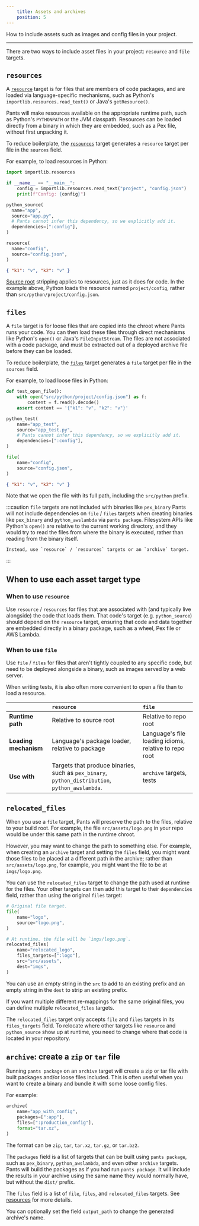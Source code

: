 ```yaml
---
    title: Assets and archives
    position: 5
---
```


How to include assets such as images and config files in your project.

---

There are two ways to include asset files in your project: `resource` and `file` targets.

## `resources`

A [`resource`](../../reference/targets/resource.mdx) target is for files that are members of code packages, and are loaded via language-specific mechanisms, such as Python's `importlib.resources.read_text()` or Java's `getResource()`.

Pants will make resources available on the appropriate runtime path, such as Python's `PYTHONPATH` or the JVM classpath. Resources can be loaded directly from a binary in which they are embedded, such as a Pex file, without first unpacking it.

To reduce boilerplate, the [`resources`](../../reference/targets/resources.mdx) target generates a `resource` target per file in the `sources` field.

For example, to load resources in Python:

```python title="src/python/project/app.py"
import importlib.resources

if __name__ == "__main__":
    config = importlib.resources.read_text("project", "config.json")
    print(f"Config: {config}")
```

```python title="src/python/project/BUILD"
python_source(
  name="app",
  source="app.py",
  # Pants cannot infer this dependency, so we explicitly add it.
  dependencies=[":config"],
)

resource(
  name="config",
  source="config.json",
)
```

```json title="src/python/project/config.json"
{ "k1": "v", "k2": "v" }
```

[Source root](./key-concepts/source-roots.mdx) stripping applies to resources, just as it does for code. In the example above, Python loads the resource named `project/config`, rather than `src/python/project/config.json`.

## `files`

A `file` target is for loose files that are copied into the chroot where Pants runs your code. You can then load these files through direct mechanisms like Python's `open()` or Java's `FileInputStream`. The files are not associated with a code package, and must be extracted out of a deployed archive file before they can be loaded.

To reduce boilerplate, the [`files`](../../reference/targets/files.mdx) target generates a `file` target per file in the `sources` field.

For example, to load loose files in Python:

```python title="src/python/project/app_test.py"
def test_open_file():
    with open("src/python/project/config.json") as f:
        content = f.read().decode()
    assert content == '{"k1": "v", "k2": "v"}'
```

```python title="src/python/project/BUILD"
python_test(
    name="app_test",
    source="app_test.py",
    # Pants cannot infer this dependency, so we explicitly add it.
    dependencies=[":config"],
)

file(
    name="config",
    source="config.json",
)
```

```json title="src/python/project/config.json"
{ "k1": "v", "k2": "v" }
```

Note that we open the file with its full path, including the `src/python` prefix.

:::caution `file` targets are not included with binaries like `pex_binary`
    Pants will not include dependencies on `file` / `files` targets when creating binaries like `pex_binary` and `python_awslambda` via `pants package`. Filesystem APIs like Python's `open()` are relative to the current working directory, and they would try to read the files from where the binary is executed, rather than reading from the binary itself.

    Instead, use `resource` / `resources` targets or an `archive` target.
:::

## When to use each asset target type

### When to use `resource`

Use `resource` / `resources` for files that are associated with (and typically live alongside) the code that loads them. That code's target (e.g. `python_source`) should depend on the `resource` target, ensuring that code and data together are embedded directly in a binary package, such as a wheel, Pex file or AWS Lambda.

### When to use `file`

Use `file` / `files` for files that aren't tightly coupled to any specific code, but need to be deployed alongside a binary, such as images served by a web server.

When writing tests, it is also often more convenient to open a file than to load a resource.

|                       | `resource`                                                                                      | `file`                                                |
| :-------------------- | :---------------------------------------------------------------------------------------------- | :---------------------------------------------------- |
| **Runtime path**      | Relative to source root                                                                         | Relative to repo root                                 |
| **Loading mechanism** | Language's package loader, relative to package                                                  | Language's file loading idioms, relative to repo root |
| **Use with**          | Targets that produce binaries, such as `pex_binary`, `python_distribution`, `python_awslambda`. | `archive` targets, tests                              |

## `relocated_files`

When you use a `file` target, Pants will preserve the path to the files, relative to your build root. For example, the file `src/assets/logo.png` in your repo would be under this same path in the runtime chroot.

However, you may want to change the path to something else. For example, when creating an `archive` target and setting the `files` field, you might want those files to be placed at a different path in the archive; rather than `src/assets/logo.png`, for example, you might want the file to be at `imgs/logo.png`.

You can use the `relocated_files` target to change the path used at runtime for the files. Your other targets can then add this target to their `dependencies` field, rather than using the original `files` target:

```python title="src/assets/BUILD"
# Original file target.
file(
    name="logo",
    source="logo.png",
)

# At runtime, the file will be `imgs/logo.png`.
relocated_files(
    name="relocated_logo",
    files_targets=[":logo"],
    src="src/assets",
    dest="imgs",
)
```

You can use an empty string in the `src` to add to an existing prefix and an empty string in the `dest` to strip an existing prefix.

If you want multiple different re-mappings for the same original files, you can define multiple `relocated_files` targets.

The `relocated_files` target only accepts `file` and `files` targets in its `files_targets` field. To relocate where other targets like `resource` and `python_source` show up at runtime, you need to change where that code is located in your repository.

## `archive`: create a `zip` or `tar` file

Running `pants package` on an `archive` target will create a zip or tar file with built packages and/or loose files included. This is often useful when you want to create a binary and bundle it with some loose config files.

For example:

```python title="project/BUILD"
archive(
    name="app_with_config",
    packages=[":app"],
    files=[":production_config"],
    format="tar.xz",
)
```

The format can be `zip`, `tar`, `tar.xz`, `tar.gz`, or `tar.bz2`.

The `packages` field is a list of targets that can be built using `pants package`, such as `pex_binary`, `python_awslambda`, and even other `archive` targets. Pants will build the packages as if you had run `pants package`. It will include the results in your archive using the same name they would normally have, but without the `dist/` prefix.

The `files` field is a list of `file`, `files`, and `relocated_files` targets. See [resources](./assets-and-archives.mdx) for more details.

You can optionally set the field `output_path` to change the generated archive's name.
